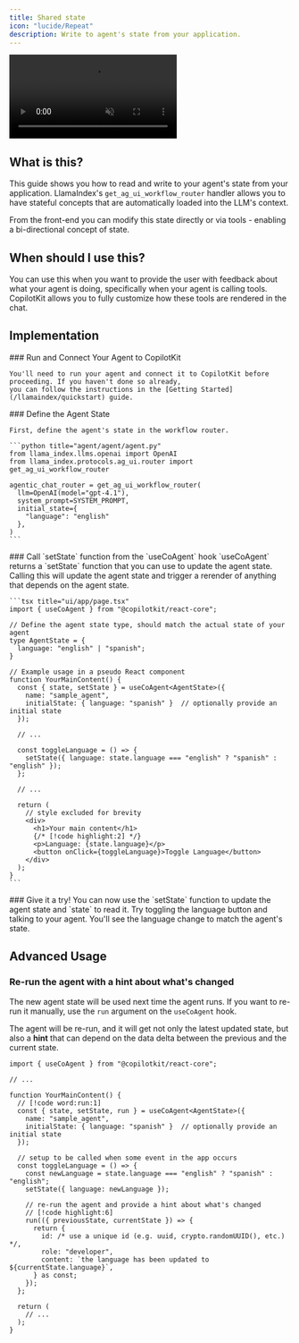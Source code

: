 ```yaml
---
title: Shared state
icon: "lucide/Repeat"
description: Write to agent's state from your application.
---
```


<video
  src="https://cdn.copilotkit.ai/docs/copilotkit/images/coagents/write-agent-state.mp4"
  className="rounded-lg shadow-xl"
  loop
  playsInline
  controls
  autoPlay
  muted
/>
<Callout>
  This video shows the result of `npx copilotkit@latest init` with the [implementation](#implementation) section applied to it!
</Callout>

## What is this?

This guide shows you how to read and write to your agent's state from your application. LlamaIndex's `get_ag_ui_workflow_router` handler allows you to have stateful concepts that are automatically loaded into the LLM's context.

From the front-end you can modify this state directly or via tools - enabling a bi-directional concept of state.

## When should I use this?

You can use this when you want to provide the user with feedback about what your agent is doing, specifically when your agent is calling tools. CopilotKit allows you to fully customize how these tools are rendered in the chat.

## Implementation

<Steps>
  <Step>
    ### Run and Connect Your Agent to CopilotKit

    You'll need to run your agent and connect it to CopilotKit before proceeding. If you haven't done so already,
    you can follow the instructions in the [Getting Started](/llamaindex/quickstart) guide.

  </Step>
  <Step>
    ### Define the Agent State

    First, define the agent's state in the workflow router.

    ```python title="agent/agent/agent.py"
    from llama_index.llms.openai import OpenAI
    from llama_index.protocols.ag_ui.router import get_ag_ui_workflow_router

    agentic_chat_router = get_ag_ui_workflow_router(
      llm=OpenAI(model="gpt-4.1"),
      system_prompt=SYSTEM_PROMPT,
      initial_state={
        "language": "english"
      },
    )
    ```

  </Step>
  <Step>
    ### Call `setState` function from the `useCoAgent` hook
    `useCoAgent` returns a `setState` function that you can use to update the agent state. Calling this
    will update the agent state and trigger a rerender of anything that depends on the agent state.

    ```tsx title="ui/app/page.tsx"
    import { useCoAgent } from "@copilotkit/react-core";

    // Define the agent state type, should match the actual state of your agent
    type AgentState = {
      language: "english" | "spanish";
    }

    // Example usage in a pseudo React component
    function YourMainContent() {
      const { state, setState } = useCoAgent<AgentState>({
        name: "sample_agent",
        initialState: { language: "spanish" }  // optionally provide an initial state
      });

      // ...

      const toggleLanguage = () => {
        setState({ language: state.language === "english" ? "spanish" : "english" });
      };

      // ...

      return (
        // style excluded for brevity
        <div>
          <h1>Your main content</h1>
          {/* [!code highlight:2] */}
          <p>Language: {state.language}</p>
          <button onClick={toggleLanguage}>Toggle Language</button>
        </div>
      );
    }
    ```

  </Step>
  <Step>
    ### Give it a try!
    You can now use the `setState` function to update the agent state and `state` to read it. Try toggling the language button
    and talking to your agent. You'll see the language change to match the agent's state.
  </Step>
</Steps>

## Advanced Usage

### Re-run the agent with a hint about what's changed

The new agent state will be used next time the agent runs.
If you want to re-run it manually, use the `run` argument on the `useCoAgent` hook.

The agent will be re-run, and it will get not only the latest updated state, but also a **hint** that can depend on the data delta between the previous and the current state.

```tsx title="ui/app/page.tsx"
import { useCoAgent } from "@copilotkit/react-core";

// ...

function YourMainContent() {
  // [!code word:run:1]
  const { state, setState, run } = useCoAgent<AgentState>({
    name: "sample_agent",
    initialState: { language: "spanish" }  // optionally provide an initial state
  });

  // setup to be called when some event in the app occurs
  const toggleLanguage = () => {
    const newLanguage = state.language === "english" ? "spanish" : "english";
    setState({ language: newLanguage });

    // re-run the agent and provide a hint about what's changed
    // [!code highlight:6]
    run(({ previousState, currentState }) => {
      return {
        id: /* use a unique id (e.g. uuid, crypto.randomUUID(), etc.) */,
        role: "developer",
        content: `the language has been updated to ${currentState.language}`,
      } as const;
    });
  };

  return (
    // ...
  );
}
```
